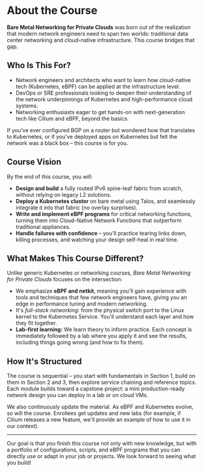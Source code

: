 # About the Course

**Bare Metal Networking for Private Clouds** was born out of the realization that modern network engineers need to span two worlds: traditional data center networking and cloud-native infrastructure. This course bridges that gap.

## Who Is This For?

- Network engineers and architects who want to learn how cloud-native tech (Kubernetes, eBPF) can be applied at the infrastructure level.
- DevOps or SRE professionals looking to deepen their understanding of the network underpinnings of Kubernetes and high-performance cloud systems.
- Networking enthusiasts eager to get hands-on with next-generation tech like Cilium and eBPF, beyond the basics.

If you've ever configured BGP on a router but wondered how that translates to Kubernetes, or if you've deployed apps on Kubernetes but felt the network was a black box – this course is for you.

## Course Vision

By the end of this course, you will:
- **Design and build** a fully routed IPv6 spine-leaf fabric from scratch, without relying on legacy L2 solutions.
- **Deploy a Kubernetes cluster** on bare metal using Talos, and seamlessly integrate it into that fabric (no overlay surprises).
- **Write and implement eBPF programs** for critical networking functions, turning them into Cloud-Native Network Functions that outperform traditional appliances.
- **Handle failures with confidence** – you'll practice tearing links down, killing processes, and watching your design self-heal in real time.

## What Makes This Course Different?

Unlike generic Kubernetes or networking courses, *Bare Metal Networking for Private Clouds* focuses on the intersection:
- We emphasize **eBPF and netkit**, meaning you'll gain experience with tools and techniques that few network engineers have, giving you an edge in performance tuning and modern networking.
- It's *full-stack networking*: from the physical switch port to the Linux kernel to the Kubernetes Service. You'll understand each layer and how they fit together.
- **Lab-first learning:** We learn theory to inform practice. Each concept is immediately followed by a lab where you apply it and see the results, including things going wrong (and how to fix them).

## How It's Structured

The course is sequential – you start with fundamentals in Section 1, build on them in Section 2 and 3, then explore service chaining and reference topics. Each module builds toward a capstone project: a mini production-ready network design you can deploy in a lab or on cloud VMs.

We also continuously update the material. As eBPF and Kubernetes evolve, so will the course. Enrollees get updates and new labs (for example, if Cilium releases a new feature, we'll provide an example of how to use it in our context).

---

Our goal is that you finish this course not only with new knowledge, but with a portfolio of configurations, scripts, and eBPF programs that you can directly use or adapt in your job or projects. We look forward to seeing what you build!